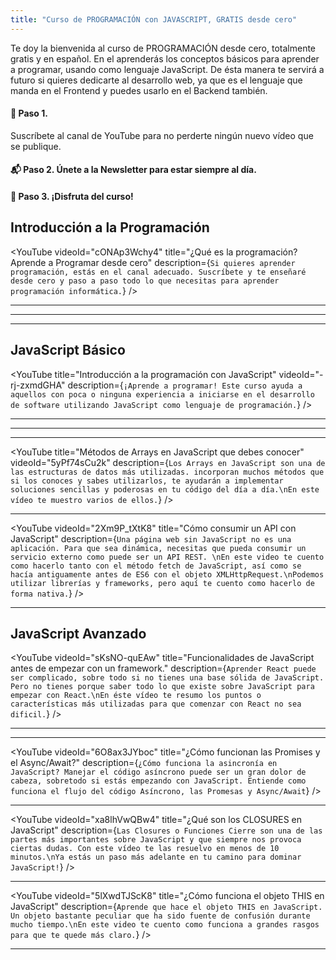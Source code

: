 ```yaml
---
title: "Curso de PROGRAMACIÓN con JAVASCRIPT, GRATIS desde cero"
---
```


Te doy la bienvenida al curso de PROGRAMACIÓN desde cero, totalmente gratis y en español.
En el aprenderás los conceptos básicos para aprender a programar, usando como lenguaje JavaScript.
De ésta manera te servirá a futuro si quieres dedicarte al desarrollo web,
ya que es el lenguaje que manda en el Frontend y puedes usarlo en el Backend también.

#### 🎥 Paso 1.

Suscríbete al canal de YouTube para no perderte ningún nuevo vídeo que se publique.

<YouTubeBtn channelId="UCJgGc8pQO1lv04VXrBxA_Hg" />

#### 📬 Paso 2. Únete a la Newsletter para estar siempre al día.

<NewsletterForm size="landing" />

#### 🍿 Paso 3. ¡Disfruta del curso!

## Introducción a la Programación

<YouTube
  videoId="cONAp3Wchy4"
  title="¿Qué es la programación? Aprende a Programar desde cero"
  description={`Si quieres aprender programación, estás en el canal adecuado. Suscríbete y te enseñaré desde cero y paso a paso todo lo que necesitas para aprender programación informática.`}
/>

---

<YouTube
  videoId="xw6v-WI1TVc"
  title="¿Qué es un bucle?"
  description="¿Estás aprendiendo programación y tienes dudas con algunos conceptos? Estás en el canal adecuado. Suscríbete y te enseñaré paso a paso desde cero lo que necesitas para adentrarte en el mundo de la programación y el desarrollo web"
/>

---

<YouTube
  videoId="2YNej0zUSnU"
  title="Programación Orientada a Objetos - ¿Qué es una Clase?"
  description="¿Estás aprendiendo programación y tienes dudas? Estás en el canal adecuado. Suscríbete y te enseñaré paso a paso y desde cero los conceptos necesarios para que puedas adentrarte en este mundo del desarrollo de software"
/>

---

## JavaScript Básico

<YouTube
  title="Introducción a la programación con JavaScript"
  videoId="-rj-zxmdGHA"
  description={`¡Aprende a programar! Este curso ayuda a aquellos con poca o ninguna experiencia a iniciarse en el desarrollo de software utilizando JavaScript como lenguaje de programación.`}
/>

---

<YouTube
  title="Cómo funcionan los bucles / loops"
  videoId="5ct-3tDiRUY"
  description="Todo lo que necesitas saber sobre los bucles, una excelente herramienta para poder repetir acciones sin repetir código."
/>

---

<YouTube
  title="Tipos de datos en JavaScript."
  videoId="lcuLBCleWGE"
  description="Te explico todo acerca de los tipos de datos en JavaScript: OBJETO, ARRAY, NUMBER y STRING. Además, van a haber ejemplos para que aprendas más rápido y practiques con codigo real."
/>

---

<YouTube
  title="Métodos de Arrays en JavaScript que debes conocer"
  videoId="5yPf74sCu2k"
  description={`Los Arrays en JavaScript son una de las estructuras de datos más utilizadas. incorporan muchos métodos que si los conoces y sabes utilizarlos, te ayudarán a implementar soluciones sencillas y poderosas en tu código del día a día.\nEn este vídeo te muestro varios de ellos.`}
/>

---

<YouTube
  videoId="2Xm9P_tXtK8"
  title="Cómo consumir un API con JavaScript"
  description={`Una página web sin JavaScript no es una aplicación. Para que sea dinámica, necesitas que pueda consumir un servicio externo como puede ser un API REST.
\nEn este video te cuento como hacerlo tanto con el método fetch de JavaScript, así como se hacía antiguamente antes de ES6 con el objeto XMLHttpRequest.\nPodemos utilizar librerías y frameworks, pero aquí te cuento como hacerlo de forma nativa.`}
/>

---

## JavaScript Avanzado

<YouTube
  videoId="sKsNO-quEAw"
  title="Funcionalidades de JavaScript antes de empezar con un framework."
  description={`Aprender React puede ser complicado, sobre todo si no tienes una base sólida de JavaScript. Pero no tienes porque saber todo lo que existe sobre JavaScript para empezar con React.\nEn éste vídeo te resumo los puntos o características más utilizadas para que comenzar con React no sea dificil.`}
/>

---

<YouTube
  videoId="7IKXP0NldBg"
  title="5 Conceptos de JAVASCRIPT AVANZADO que te harán MEJOR DEVELOPER"
  description="Te comparto 5 conceptos de programación avanzada con JavaScript para aumentar tus skills y nivel en programación."
/>

---

<YouTube
  videoId="6O8ax3JYboc"
  title="¿Cómo funcionan las Promises y el Async/Await?"
  description={`¿Cómo funciona la asincronía en JavaScript? Manejar el código asíncrono puede ser un gran dolor de cabeza, sobretodo si estás empezando con JavaScript. Entiende como funciona el flujo del código Asíncrono, las Promesas y Async/Await`}
/>

---

<YouTube
  videoId="xa8lhVwQBw4"
  title="¿Qué son los CLOSURES en JavaScript"
  description={`Las Closures o Funciones Cierre son una de las partes más importantes sobre JavaScript y que siempre nos provoca ciertas dudas. Con este vídeo te las resuelvo en menos de 10 minutos.\nYa estás un paso más adelante en tu camino para dominar JavaScript!`}
/>

---

<YouTube
  videoId="5lXwdTJScK8"
  title="¿Cómo funciona el objeto THIS en JavaScript"
  description={`Aprende que hace el objeto THIS en JavaScript. Un objeto bastante peculiar que ha sido fuente de confusión durante mucho tiempo.\nEn este video te cuento como funciona a grandes rasgos para que te quede más claro.`}
/>

---

<YouTube
  videoId="rKK1q7nFt7M"
  title="Entiende la asincronía en JavaScript"
  description="¿Tienes dudas con las promises y el Async/Await de JavaScript? No te pierdas este video dónde te resuelvo las dudas."
/>
